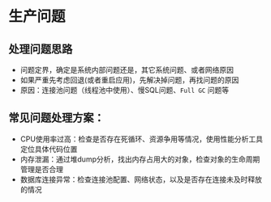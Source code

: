 # 生产问题

## 处理问题思路
- 问题定界，确定是系统内部问题还是，其它系统问题、或者网络原因
- 如果严重先考虑回退(或者重启应用)，先解决掉问题，再找问题的原因
- 原因：连接池问题（线程池中使用）、慢SQL问题、`Full GC` 问题等


## 常见问题处理方案：

- CPU使用率过高：检查是否存在死循环、资源争用等情况，使用性能分析工具定位具体代码位置
- 内存泄漏：通过堆dump分析，找出内存占用大的对象，检查对象的生命周期管理是否合理
- 数据库连接异常：检查连接池配置、网络状态，以及是否存在连接未及时释放的情况


<TailProtocal />